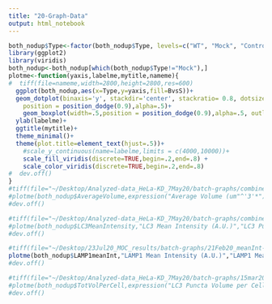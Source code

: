 ```yaml
---
title: "20-Graph-Data"
output: html_notebook
---
```



```r
both_nodup$Type<-factor(both_nodup$Type, levels=c("WT", "Mock", "Control", "tepsin", "AP4E1"))
library(ggplot2)
library(viridis)
both_nodup<-both_nodup[which(both_nodup$Type!="Mock"),]
plotme<-function(yaxis,labelme,mytitle,nameme){
#  tiff(file=nameme,width=2800,height=2800,res=600)
  ggplot(both_nodup,aes(x=Type,y=yaxis,fill=BvsS))+
  geom_dotplot(binaxis='y', stackdir='center', stackratio= 0.8, dotsize = 0.25,
    position = position_dodge(0.9),alpha=.5)+
    geom_boxplot(width=.5,position = position_dodge(0.9),alpha=.5, outlier.shape = NA) +
  ylab(labelme)+
  ggtitle(mytitle)+
  theme_minimal()+
  theme(plot.title=element_text(hjust=.5))+
    #scale_y_continuous(name=labelme,limits = c(4000,10000))+
    scale_fill_viridis(discrete=TRUE,begin=.2,end=.8) +
    scale_color_viridis(discrete=TRUE,begin=.2,end=.8)
#  dev.off()
}
#tiff(file="~/Desktop/Analyzed-data_HeLa-KD_7May20/batch-graphs/combined_aveVol.tiff",width=3000,height=2800,res=600)
#plotme(both_nodup$AverageVolume,expression("Average Volume (um"^'3'*")"),"Average Puncta Volumes")
#dev.off()

#tiff(file="~/Desktop/Analyzed-data_HeLa-KD_7May20/batch-graphs/combined-adjScale_meanInt-LC3.tiff",width=3000,height=2800,res=600)
#plotme(both_nodup$LC3MeanIntensity,"LC3 Mean Intensity (A.U.)","LC3 Puncta Mean Intensity")
#dev.off()

#tiff(file="~/Desktop/23Jul20_MOC_results/batch-graphs/21Feb20_meanInt-LAMP1_23Jul20.tiff",width=3000,height=2800,res=600)
plotme(both_nodup$LAMP1meanInt,"LAMP1 Mean Intensity (A.U.)","LAMP1 Mean Intensity")
#dev.off()

#tiff(file="~/Desktop/Analyzed-data_HeLa-KD_7May20/batch-graphs/15mar20_TotVolPerCell.tiff",width=2800,height=2800,res=600)
#plotme(both_nodup$TotVolPerCell,expression("LC3 Puncta Volume per Cell (um"^'3'/"cell"*")"),"Total LC3 Puncta Volume per Cell")
#dev.off()

```